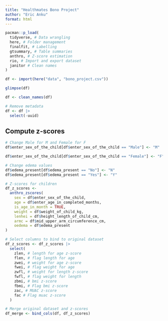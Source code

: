 ```yaml
---
title: "Healthmates Bono Project"
author: "Eric Anku"
format: html
---
```


```r
pacman::p_load(
  tidyverse, # Data wrangling
  here, # Folder management
  finalfit, # Labelling
  gtsummary, # Table summaries
  anthro, # Z-score estimation
  rio, # Import and export dataset
  janitor # Clean names
)
```

```r
df <- import(here("data", "bono_project.csv"))
```

```r
glimpse(df)
```

```r
df <- clean_names(df)
```


```r
# Remove metadata
df <- df |> 
  select(-uuid)
```


## Compute z-scores

```r
# Change Male for M and Female for F
df$enter_sex_of_the_child[df$enter_sex_of_the_child == "Male"] <- "M"

df$enter_sex_of_the_child[df$enter_sex_of_the_child == "Female"] <- "F"

# Change edema values
df$edema_present[df$edema_present == "No"] <- "N"
df$edema_present[df$edema_present == "Yes"] <- "Y"
```


```r
# Z-scores for children
df_z_scores <- 
  anthro_zscores(
    sex = df$enter_sex_of_the_child,
    age = df$enter_age_in_completed_months,
    is_age_in_month = TRUE, 
    weight = df$weight_of_child_kg, 
    lenhei = df$height_length_of_child_cm, 
    armc = df$mid_upper_arm_circumference_cm, 
    oedema = df$edema_present
)
```

```r
# Select columns to bind to original dataset
df_z_scores <- df_z_scores |>
  select(
    zlen, # length for age z-score
    flen, # flag length for age
    zwei, # weight for age z-score
    fwei, # flag weight for age
    zwfl, # weight for length z-score
    fwfl, # flag weight for length
    zbmi, # bmi z-score
    fbmi, # Flag bmi z-score
    zac, # MUAC z-score
    fac # Flag muac z-score
  )
```


```r
# Merge original dataset and z-scores
df_merge <- bind_cols(df, df_z_scores)
```







